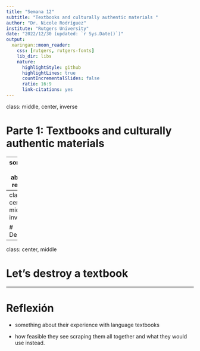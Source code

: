 ```yaml
---
title: "Semana 12"
subtitle: "Textbooks and culturally authentic materials "
author: "Dr. Nicole Rodríguez"
institute: "Rutgers University"
date: "2022/12/30 (updated: `r Sys.Date()`)"
output:
  xaringan::moon_reader:
    css: [rutgers, rutgers-fonts]
    lib_dir: libs
    nature:
      highlightStyle: github
      highlightLines: true
      countIncrementalSlides: false
      ratio: 16:9
      link-citations: yes
---
```

class: middle, center, inverse

# Parte 1: Textbooks and culturally authentic materials

---
something here about the readings

---
class: center, middle, inverse

# Descanso 

---
class: center, middle

# Let's destroy a textbook

---
# Reflexión

- something about their experience with language textbooks

- how feasible they see scraping them all together and what they would use instead. 

